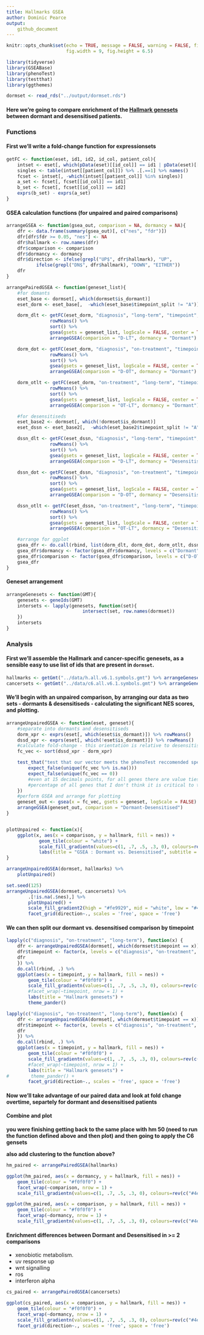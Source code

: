 ```yaml
---
title: Hallmarks GSEA
author: Dominic Pearce
output:
    github_document
---
```


```r
knitr::opts_chunk$set(echo = TRUE, message = FALSE, warning = FALSE, fig.align = 'center', 
                      fig.width = 9, fig.height = 6.5)
```

<!--
//TODO  -When having two scores with the same name its average was used. 
        -Zeros were removed. 
        -Scores without names (which can not be in any signature) removed. 
        -Non complete cases (i.e. NAs, NaNs) were removed
-->


```r
library(tidyverse)
library(GSEABase)
library(phenoTest)
library(testthat)
library(ggthemes)
```

```r
dormset <- read_rds("../output/dormset.rds")
```

#### Here we're going to compare enrichment of the [Hallmark genesets](https://www.ncbi.nlm.nih.gov/pubmed/26771021) between dormant and desensitised patients.

### Functions

#### First we'll write a fold-change function for expressionsets

```r
getFC <- function(eset, id1, id2, id_col, patient_col){
    intset <- eset[, which(pData(eset)[[id_col]] == id1 | pData(eset)[[id_col]] == id2)]
    singles <- table(intset[[patient_col]]) %>% .[.==1] %>% names()
    fcset <- intset[, -which(intset[[patient_col]] %in% singles)]
    a_set <- fcset[, fcset[[id_col]] == id1]
    b_set <- fcset[, fcset[[id_col]] == id2]
    exprs(b_set) - exprs(a_set)
}
```

#### GSEA calculation functions (for unpaired and paired comparisons)

```r
arrangeGSEA <- function(gsea_out, comparison = NA, dormancy = NA){
    dfr <- data.frame(summary(gsea_out)[, c("nes", "fdr")])
    dfr[dfr$fdr >= 0.05, "nes"] <- NA
    dfr$hallmark <- row.names(dfr)
    dfr$comparison <- comparison
    dfr$dormancy <- dormancy
    dfr$direction <- ifelse(grepl("UP$", dfr$hallmark), "UP", 
           ifelse(grepl("DN$", dfr$hallmark), "DOWN", "EITHER"))
    dfr
}

arrangePairedGSEA <- function(geneset_list){
    #for domants
    eset_base <- dormset[, which(dormset$is_dormant)]
    eset_dorm <- eset_base[,  -which(eset_base$timepoint_split != "A")]

    dorm_dlt <- getFC(eset_dorm, "diagnosis", "long-term", "timepoint", "patient") %>% 
                rowMeans() %>% 
                sort() %>% 
                gsea(gsets = geneset_list, logScale = FALSE, center = TRUE) %>% 
                arrangeGSEA(comparison = "D-LT", dormancy = "Dormant")

    dorm_dot <- getFC(eset_dorm, "diagnosis", "on-treatment", "timepoint", "patient") %>% 
                rowMeans() %>% 
                sort() %>% 
                gsea(gsets = geneset_list, logScale = FALSE, center = TRUE) %>% 
                arrangeGSEA(comparison = "D-OT", dormancy = "Dormant")

    dorm_otlt <- getFC(eset_dorm, "on-treatment", "long-term", "timepoint", "patient") %>% 
                rowMeans() %>% 
                sort() %>% 
                gsea(gsets = geneset_list, logScale = FALSE, center = TRUE) %>% 
                arrangeGSEA(comparison = "OT-LT", dormancy = "Dormant")

    #for desensitiseds
    eset_base2 <- dormset[, which(!dormset$is_dormant)]
    eset_dssn <- eset_base2[,  -which(eset_base2$timepoint_split != "A")]

    dssn_dlt <- getFC(eset_dssn, "diagnosis", "long-term", "timepoint", "patient") %>% 
                rowMeans() %>% 
                sort() %>% 
                gsea(gsets = geneset_list, logScale = FALSE, center = TRUE) %>% 
                arrangeGSEA(comparison = "D-LT", dormancy = "Desensitised")

    dssn_dot <- getFC(eset_dssn, "diagnosis", "on-treatment", "timepoint", "patient") %>% 
                rowMeans() %>% 
                sort() %>% 
                gsea(gsets = geneset_list, logScale = FALSE, center = TRUE) %>% 
                arrangeGSEA(comparison = "D-OT", dormancy = "Desensitised")

    dssn_otlt <- getFC(eset_dssn, "on-treatment", "long-term", "timepoint", "patient") %>% 
                rowMeans() %>% 
                sort() %>% 
                gsea(gsets = geneset_list, logScale = FALSE, center = TRUE) %>% 
                arrangeGSEA(comparison = "OT-LT", dormancy = "Desensitised")

    #arrange for ggplot
    gsea_dfr <- do.call(rbind, list(dorm_dlt, dorm_dot, dorm_otlt, dssn_dlt, dssn_dot, dssn_otlt))
    gsea_dfr$dormancy <- factor(gsea_dfr$dormancy, levels = c("Dormant", "Desensitised")) 
    gsea_dfr$comparison <- factor(gsea_dfr$comparison, levels = c("D-OT", "D-LT", "OT-LT")) 
    gsea_dfr
}
```

#### Geneset arrangement

```r
arrangeGenesets <- function(GMT){
    genesets <- geneIds(GMT)
    intersets <- lapply(genesets, function(set){
                            intersect(set, row.names(dormset))
    })
    intersets
}
```

### Analysis

#### First we'll assemble the Hallmark and cancer-specific genesets, as a sensible easy to use list of ids that are present in `dormset`.

```r
hallmarks <- getGmt("../data/h.all.v6.1.symbols.gmt") %>% arrangeGenesets()
cancersets <- getGmt("../data/c6.all.v6.1.symbols.gmt") %>% arrangeGenesets()
```

#### We'll begin with an unpaired comparison, by arranging our data as two sets - dormants & desensitiseds - calculating the significant **NES** scores, and plotting.

```r
arrangeUnpairedGSEA <- function(eset, geneset){
    #separate into dormants and desensitiseds
    dorm_xpr <- exprs(eset[, which(eset$is_dormant)]) %>% rowMeans()
    dssd_xpr <- exprs(eset[, which(!eset$is_dormant)]) %>% rowMeans()
    #calculate fold-change - this orientation is relative to desensitiseds
    fc_vec <- sort(dssd_xpr - dorm_xpr)

    test_that("test that our vector meets the phenoTest reccomended specs", {
        expect_false(unique(fc_vec %>% is.na()))
        expect_false(unique(fc_vec == 0))
        #even at 15 decimals points, for all genes there are value ties but they're such a small
        #percentage of all genes that I don't think it is critical to the results here
    })
    #perform GSEA and arrange for plotting
    geneset_out <- gsea(x = fc_vec, gsets = geneset, logScale = FALSE)
    arrangeGSEA(geneset_out, comparison = "Dormant-Desensitised")
} 


plotUnpaired <- function(x){
    ggplot(x, aes(x = comparison, y = hallmark, fill = nes)) + 
            geom_tile(colour = "white") +
            scale_fill_gradientn(values=c(1, .7, .5, .3, 0), colours=rev(c("#4eb3d3", "#a8ddb5", "white", "#fee391", "#fe9929")), na.value = "white") +
            labs(title = "GSEA : Dormant vs. Desensitised", subtitle = "Enrichment is relative to acquired resistant patients") 
}
```


```r
arrangeUnpairedGSEA(dormset, hallmarks) %>%
    plotUnpaired()

set.seed(125)
arrangeUnpairedGSEA(dormset, cancersets) %>%
        .[!is.na(.$nes),] %>%
        plotUnpaired() +
        scale_fill_gradient2(high = "#fe9929", mid = "white", low = "#4eb3d3", na.value = "white") + 
        facet_grid(direction~., scales = 'free', space = 'free')
```

#### We can then split our dormant vs. desensitised comparison by timepoint

```r
lapply(c("diagnosis", "on-treatment", "long-term"), function(x) {
    dfr <- arrangeUnpairedGSEA(dormset[, which(dormset$timepoint == x)], hallmarks) 
    dfr$timepoint <- factor(x, levels = c("diagnosis", "on-treatment", "long-term"))
    dfr
    }) %>% 
    do.call(rbind, .) %>%
    ggplot(aes(x = timepoint, y = hallmark, fill = nes)) +
        geom_tile(colour = "#f0f0f0") + 
        scale_fill_gradientn(values=c(1, .7, .5, .3, 0), colours=rev(c("#4eb3d3", "#a8ddb5", "white", "#fee391", "#fe9929")), na.value = "white") +
        #facet_wrap(~timepoint, nrow = 1) +
        labs(title = "Hallmark genesets") + 
        theme_pander()
```

```r
lapply(c("diagnosis", "on-treatment", "long-term"), function(x) {
    dfr <- arrangeUnpairedGSEA(dormset[, which(dormset$timepoint == x)], cancersets) 
    dfr$timepoint <- factor(x, levels = c("diagnosis", "on-treatment", "long-term"))
    dfr
    }) %>% 
    do.call(rbind, .) %>%
    ggplot(aes(x = timepoint, y = hallmark, fill = nes)) +
        geom_tile(colour = "#f0f0f0") + 
        scale_fill_gradientn(values=c(1, .7, .5, .3, 0), colours=rev(c("#4eb3d3", "#a8ddb5", "white", "#fee391", "#fe9929")), na.value = "white") +
        #facet_wrap(~timepoint, nrow = 1) +
        labs(title = "Hallmark genesets") + 
#        theme_pander() +
        facet_grid(direction~., scales = 'free', space = 'free')
```

#### Now we'll take advantage of our paired data and look at fold change overtime, separtely for dormant and desensitised patients

#### Combine and plot

**you were finishing getting back to the same place with hm 50 (need to run the function defined above and then plot) and then going to apply the C6 gensets**

**also add clustering to the function above?**

```r
hm_paired <- arrangePairedGSEA(hallmarks)

ggplot(hm_paired, aes(x = dormancy, y = hallmark, fill = nes)) +
    geom_tile(colour = "#f0f0f0") +
    facet_wrap(~comparison, nrow = 1) +
    scale_fill_gradientn(values=c(1, .7, .5, .3, 0), colours=rev(c("#4eb3d3", "#a8ddb5", "white", "#fee391", "#fe9929")), na.value = "white")

ggplot(hm_paired, aes(x = comparison, y = hallmark, fill = nes)) +
    geom_tile(colour = "#f0f0f0") +
    facet_wrap(~dormancy, nrow = 1) +
    scale_fill_gradientn(values=c(1, .7, .5, .3, 0), colours=rev(c("#4eb3d3", "#a8ddb5", "white", "#fee391", "#fe9929")), na.value = "white")
```

#### Enrichment differences between Dormant and Desensitised in >= 2 comparisons

- xenobiotic metabolism.
- uv response up
- wnt signalling
- ros
- interferon alpha 


```r
cs_paired <- arrangePairedGSEA(cancersets)

ggplot(cs_paired, aes(x = comparison, y = hallmark, fill = nes)) +
    geom_tile(colour = "#f0f0f0") +
    facet_wrap(~dormancy, nrow = 1) +
    scale_fill_gradientn(values=c(1, .7, .5, .3, 0), colours=rev(c("#4eb3d3", "#a8ddb5", "white", "#fee391", "#fe9929")), na.value = "white") +
    facet_grid(direction~., scales = 'free', space = 'free')
```



